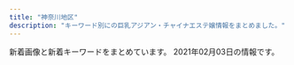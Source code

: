 ```yaml
---
title: "神奈川地区"
description: "キーワード別にの巨乳アジアン・チャイナエステ嬢情報をまとめました。"
---
```


新着画像と新着キーワードをまとめています。
2021年02月03日の情報です。

<DmmAffiliateIns />
<KeywordTable
  shops={
    [
    {
        "keywords": {
            "89": 1,
            "C": 1,
            "D": 2,
            "E": 1
        },
        "img_links": [
            "http://es-libres.com/images/gallery/02.jpg",
            "http://es-libres.com/js/sliderLine/slide_prev.png",
            "http://es-libres.com/staffPhoto/s20201007072633.jpg",
            "http://es-libres.com/uploadfiles/Image/campaignEsLibresCom.jpg",
            "http://es-libres.com/images/returnBtn.png",
            "http://es-libres.com/js/sliderLine/slide_next.png",
            "http://es-libres.com/staffPhoto/s20201007072718.jpg",
            "http://es-libres.com/images/gallery/04.jpg",
            "http://es-libres.com/staffPhoto/s20201007072654.jpg",
            "http://es-libres.com/staffPhoto/b20201007072654.jpg",
            "http://es-libres.com/staffPhoto/b20201007072633.jpg",
            "http://es-libres.com/images/guide.jpg",
            "http://es-libres.com/staffPhoto/b20201007072718.jpg",
            "http://es-libres.com/staffPhoto/s20201007072550.jpg",
            "http://es-libres.com/images/gallery/03.jpg",
            "http://es-libres.com/images/gallery/01.jpg",
            "http://es-libres.com/staffPhoto/b20201007072550.jpg",
            "http://es-libres.com/images/mobile.jpg"
        ],
        "station": "JR\u6771\u6238\u585a\u99c5\u897f\u53e3",
        "url": "http://es-libres.com/",
        "name": "\u30ea\u30d6\u30ec\u30b9"
    },
    {
        "name": "\u30df\u30e9\u30dc\u30eb",
        "keywords": {
            "D": 4,
            "E": 1,
            "86": 3,
            "85": 1,
            "87": 1
        },
        "url": "http://esbest.info/",
        "img_links": [
            "http://esbest.info/staffPhoto/s20200205123504.jpg",
            "http://esbest.info/staffPhoto/s20200111165529.jpg",
            "http://esbest.info/staffPhoto/b20200109133117.jpg",
            "http://esbest.info/js/sliderLine/slide_prev.png",
            "http://esbest.info/staffPhoto/s20200526161929.jpg",
            "http://esbest.info/staffPhoto/b20200526161929.jpg",
            "http://esbest.info/staffPhoto/b20200519140451.jpg",
            "http://esbest.info/staffPhoto/b20200111165529.jpg",
            "http://esbest.info/images/store/04.jpg",
            "http://esbest.info/staffPhoto/s20200519140451.jpg",
            "http://esbest.info/images/store/02.jpg",
            "http://esbest.info/images/returnBtn.png",
            "http://esbest.info/staffPhoto/b20200205123504.jpg",
            "http://esbest.info/images/mobile.jpg",
            "http://esbest.info/uploadfiles/images/campaignEsbestInfo1.jpg",
            "http://esbest.info/images/store/01.jpg",
            "http://esbest.info/staffPhoto/s20200109133117.jpg",
            "http://esbest.info/images/store/03.jpg",
            "http://esbest.info/js/sliderLine/slide_next.png"
        ],
        "station": "JR\u6771\u6238\u585a\u99c5\u6771\u53e3"
    },
    {
        "name": "\u6d5c\u8fba\u306e\u604b",
        "keywords": {},
        "img_links": [
            "http://www.hamabei.com/images/nana1.jpg",
            "http://www.hamabei.com/images/yuka1.jpg",
            "http://www.hamabei.com/images/giral012.jpg",
            "http://www.hamabei.com/images/kaori1.jpg",
            "http://www.hamabei.com/images/miki1.jpg",
            "http://www.hamabei.com/images/qr.jpg",
            "http://www.hamabei.com/images/buttona_06.jpg",
            "http://www.hamabei.com/images/buttona_05.jpg",
            "http://www.hamabei.com/images/buttona_03.jpg",
            "http://www.hamabei.com/images/buttona_08.jpg",
            "http://www.hamabei.com/images/giral009.jpg",
            "http://www.hamabei.com/images/buttona_07.jpg",
            "http://www.hamabei.com/images/giral014.jpg",
            "http://www.hamabei.com/images/buttona_04.jpg",
            "http://www.hamabei.com/images/giral015.jpg",
            "http://www.hamabei.com/images/giral007.jpg"
        ],
        "station": "JR\u8305\u30f6\u5d0e\u99c5\u5357\u53e3",
        "url": "http://www.hamabei.com/"
    },
    {
        "station": "\u8ffd\u6d5c\u99c5",
        "url": "http://ikoi.esjp.xyz/",
        "name": "\u61a9",
        "keywords": {},
        "img_links": [
            "http://ikoi.esjp.xyz/img/sub_staff.jpg",
            "http://ikoi.esjp.xyz/i/img/photo05.jpg",
            "http://ikoi.esjp.xyz/img/qr.jpg",
            "http://ikoi.esjp.xyz/img/room/photo01.jpg",
            "http://ikoi.esjp.xyz/img/room/photo04.jpg",
            "http://ikoi.esjp.xyz/i/img/photo06.jpg",
            "http://ikoi.esjp.xyz/img/room/photo06.jpg",
            "http://ikoi.esjp.xyz/girl/3.jpg",
            "http://ikoi.esjp.xyz/i/img/photo02.jpg",
            "http://ikoi.esjp.xyz/img/pro_girl_line.jpg",
            "http://ikoi.esjp.xyz/img/rec_top.png",
            "http://ikoi.esjp.xyz/girl/5.jpg",
            "http://ikoi.esjp.xyz/i/img/photo01.jpg",
            "http://ikoi.esjp.xyz/girl/2.jpg",
            "http://ikoi.esjp.xyz/img/room/photo03.jpg",
            "http://ikoi.esjp.xyz/img/top_pickback.png",
            "http://ikoi.esjp.xyz/img/room/photo05.jpg",
            "http://ikoi.esjp.xyz/img/lr_02.jpg",
            "http://ikoi.esjp.xyz/girl/1.jpg",
            "http://ikoi.esjp.xyz/img/lr_01.jpg",
            "http://ikoi.esjp.xyz/girl/6.jpg",
            "http://ikoi.esjp.xyz/girl/4.jpg",
            "http://ikoi.esjp.xyz/i/img/photo03.jpg",
            "http://ikoi.esjp.xyz/img/room/photo02.jpg",
            "http://ikoi.esjp.xyz/img/059.png",
            "http://ikoi.esjp.xyz/img/capinfo.jpg",
            "http://ikoi.esjp.xyz/i/img/photo04.jpg"
        ]
    },
    {
        "url": "http://genkimorimori.ies.bz/",
        "name": "\u5143\u6c17\u3082\u308a\u3082\u308a",
        "img_links": [
            "http://genkimorimori.ies.bz/images/s_staff.jpg",
            "http://genkimorimori.ies.bz/images/info.jpg",
            "http://genkimorimori.ies.bz/images/top.jpg",
            "http://genkimorimori.ies.bz/photos/sites/68/2021/01/2021011903470168.jpg",
            "http://genkimorimori.ies.bz/images/g1.jpg",
            "http://genkimorimori.ies.bz/photos/sites/68/2020/12/2020121003212539.jpg",
            "http://genkimorimori.ies.bz/images/news1.jpg",
            "http://genkimorimori.ies.bz/photos/sites/68/2020/11/2020110308572993.jpg",
            "http://genkimorimori.ies.bz/images/g17.jpg",
            "http://genkimorimori.ies.bz/photos/sites/68/2021/01/2021013007244222.jpg",
            "http://genkimorimori.ies.bz/photos/sites/68/2020/12/2020120502191455.jpg",
            "http://genkimorimori.ies.bz/images/2.jpg",
            "http://genkimorimori.ies.bz/images/g13.jpg",
            "http://genkimorimori.ies.bz/photos/sites/68/2020/11/2020110308572890.jpg",
            "http://genkimorimori.ies.bz/images/s_link.jpg",
            "http://genkimorimori.ies.bz/images/g10.jpg",
            "http://genkimorimori.ies.bz/images/s_cosplay.jpg",
            "http://genkimorimori.ies.bz/photos/sites/68/2020/11/2020110308572868.jpg",
            "http://genkimorimori.ies.bz/images/1.jpg",
            "http://genkimorimori.ies.bz/images/g7.jpg",
            "http://genkimorimori.ies.bz/photos/sites/68/2020/12/2020120703525262.jpg",
            "http://genkimorimori.ies.bz/images/g14.jpg",
            "http://genkimorimori.ies.bz/images/info2.jpg",
            "http://genkimorimori.ies.bz/images/g16.jpg",
            "http://genkimorimori.ies.bz/images/mobile.jpg",
            "http://genkimorimori.ies.bz/images/staff_bj3.jpg",
            "http://genkimorimori.ies.bz/images/g3.jpg",
            "http://genkimorimori.ies.bz/photos/sites/68/2020/11/2020112402100696.jpg",
            "http://genkimorimori.ies.bz/images/g11.jpg",
            "http://genkimorimori.ies.bz/images/dairy1.jpg",
            "http://genkimorimori.ies.bz/images/pick.jpg",
            "http://genkimorimori.ies.bz/photos/sites/68/2020/11/2020110308582485.jpg",
            "http://genkimorimori.ies.bz/images/g2.jpg",
            "http://genkimorimori.ies.bz/photos/sites/68/2020/12/202012150154361.jpg",
            "http://genkimorimori.ies.bz/images/g15.jpg",
            "http://genkimorimori.ies.bz/photos/sites/68/2020/11/2020112402100578.jpg"
        ],
        "station": "\u79e6\u91ce\u99c5\u5317\u53e3",
        "keywords": {}
    },
    {
        "keywords": {},
        "img_links": [
            "http://tenshinokoi.es-come.net/girls/yuyu1.jpg",
            "http://tenshinokoi.es-come.net/i/80/risa1.jpg",
            "http://tenshinokoi.es-come.net/img/header02.jpg",
            "http://tenshinokoi.es-come.net/img/yuyu1.jpg",
            "http://tenshinokoi.es-come.net/images/share/pickup.png",
            "http://tenshinokoi.es-come.net/images/info1.jpg",
            "http://tenshinokoi.es-come.net/girls/kana1.jpg",
            "http://tenshinokoi.es-come.net/girls/sumire1.jpg",
            "http://tenshinokoi.es-come.net/girls/misaki1.jpg",
            "http://tenshinokoi.es-come.net/girls/risa1.jpg",
            "http://tenshinokoi.es-come.net/i/120/yuna1.jpg",
            "http://tenshinokoi.es-come.net/img/risa1.jpg",
            "http://tenshinokoi.es-come.net/girls/yurika1.jpg",
            "http://tenshinokoi.es-come.net/images/infobar.png",
            "http://tenshinokoi.es-come.net/img/sumire1.jpg",
            "http://tenshinokoi.es-come.net/images/shishubar.png",
            "http://tenshinokoi.es-come.net/images/share/sp-kp2.png",
            "http://tenshinokoi.es-come.net/i/120/risa1.jpg",
            "http://tenshinokoi.es-come.net/i/80/yuna1.jpg",
            "http://tenshinokoi.es-come.net/girls/yuki1.jpg",
            "http://tenshinokoi.es-come.net/img/header00.jpg",
            "http://tenshinokoi.es-come.net/i/80/yuyu1.jpg",
            "http://tenshinokoi.es-come.net/girls/riri1.jpg",
            "http://tenshinokoi.es-come.net/images/qr.jpg",
            "http://tenshinokoi.es-come.net/images/info2.jpg",
            "http://tenshinokoi.es-come.net/images/therapistbar.png",
            "http://tenshinokoi.es-come.net/i/120/yuyu1.jpg",
            "http://tenshinokoi.es-come.net/i/80/sumire1.jpg",
            "http://tenshinokoi.es-come.net/images/share/tel.png",
            "http://tenshinokoi.es-come.net/i/120/sumire1.jpg",
            "http://tenshinokoi.es-come.net/girls/hiromi1.jpg",
            "http://tenshinokoi.es-come.net/img/header01.jpg"
        ],
        "station": "\u8305\u30f6\u5d0e\u99c5\u5357\u53e3",
        "url": "http://tenshinokoi.es-come.net/",
        "name": "\u5929\u4f7f\u306e\u604b"
    },
    {
        "name": "\u6e58\u5357\u604b",
        "station": "\u6e58\u5357\u53f0\u99c5\u897f\u53e3",
        "url": "http://izumi.ests.jp/",
        "img_links": [
            "http://izumi.ests.jp/photos/sites/54/2020/12/2020121307073529.jpg",
            "http://izumi.ests.jp/images/info.jpg",
            "http://izumi.ests.jp/images/service1.jpg",
            "http://izumi.ests.jp/images/s3.jpg",
            "http://izumi.ests.jp/photos/sites/54/2020/09/2020092004565418.jpg",
            "http://izumi.ests.jp/images/top.jpg",
            "http://izumi.ests.jp/images/info2.jpg",
            "http://izumi.ests.jp/images/room3.jpg",
            "http://izumi.ests.jp/photos/sites/54/2019/10/2019100205592997.jpg",
            "http://izumi.ests.jp/photos/sites/54/2020/07/2020070605483923.jpg",
            "http://izumi.ests.jp/images/service2.jpg",
            "http://izumi.ests.jp/images/mobile.jpg",
            "http://izumi.ests.jp/images/service3.jpg",
            "http://izumi.ests.jp/images/s_news.jpg",
            "http://izumi.ests.jp/images/room2.jpg",
            "http://izumi.ests.jp/images/room4.jpg",
            "http://izumi.ests.jp/photos/sites/54/2020/05/2020051209400132.jpg",
            "http://izumi.ests.jp/images/room1.jpg",
            "http://izumi.ests.jp/images/service4.jpg",
            "http://izumi.ests.jp/images/s1.jpg",
            "http://izumi.ests.jp/photos/sites/54/2019/10/2019100205593058.jpg"
        ],
        "keywords": {
            "85": 28,
            "87": 7,
            "86": 7,
            "D": 35,
            "E": 7
        }
    },
    {
        "img_links": [
            "https://kanojyo-room.jpn.cm/images/room2.jpg",
            "https://kanojyo-room.jpn.cm/images/link_nav03.jpg",
            "https://kanojyo-room.jpn.cm/images/link_nav06.jpg",
            "https://kanojyo-room.jpn.cm/photos/sites/24/2020/08/2020083117275898.jpg",
            "https://kanojyo-room.jpn.cm/images/room4.jpg",
            "https://kanojyo-room.jpn.cm/images/link_nav02.jpg",
            "https://kanojyo-room.jpn.cm/images/room5.jpg",
            "https://kanojyo-room.jpn.cm/images/img_eject.jpg",
            "https://kanojyo-room.jpn.cm/images/room1.jpg",
            "https://kanojyo-room.jpn.cm/photos/sites/24/2020/08/2020083117275958.jpg",
            "https://kanojyo-room.jpn.cm/photos/sites/24/2020/08/2020083117275756.jpg",
            "https://kanojyo-room.jpn.cm/images/top.png",
            "https://kanojyo-room.jpn.cm/images/room3.jpg",
            "https://kanojyo-room.jpn.cm/images/link_nav04.jpg",
            "https://kanojyo-room.jpn.cm/images/room6.jpg",
            "https://kanojyo-room.jpn.cm/images/sp_top.jpg",
            "https://kanojyo-room.jpn.cm/images/tit_eject.jpg",
            "https://kanojyo-room.jpn.cm/images/tit_new.jpg",
            "https://kanojyo-room.jpn.cm/photos/sites/24/2020/08/2020083117275977.jpg",
            "https://kanojyo-room.jpn.cm/images/link_nav05.jpg",
            "https://kanojyo-room.jpn.cm/images/btn_eject.jpg",
            "https://kanojyo-room.jpn.cm/images/close_eject.png",
            "https://kanojyo-room.jpn.cm/images/link_nav01.jpg",
            "https://kanojyo-room.jpn.cm/images/tit_face.jpg",
            "https://kanojyo-room.jpn.cm/images/link_nav07.jpg"
        ],
        "keywords": {
            "D": 48,
            "85": 12,
            "87": 12,
            "C": 40,
            "86": 24
        },
        "station": "\u4e0a\u5927\u5ca1\u99c5",
        "url": "https://kanojyo-room.jpn.cm/",
        "name": "\u30ab\u30ce\u30b8\u30e7\u306e\u90e8\u5c4b"
    },
    {
        "station": "JR\u5e73\u585a\u99c5\u897f\u53e3",
        "keywords": {
            "C": 6
        },
        "name": "\u693f",
        "img_links": [
            "http://o-jp.com/tsubaki/images/t_mobile.jpg",
            "http://o-jp.com/tsubaki/images/photo04.jpg",
            "http://o-jp.com/tsubaki/images/photo03.jpg",
            "http://o-jp.com/tsubaki/images/t_discount.jpg",
            "http://o-jp.com/tsubaki/images/mimi1.jpg",
            "http://o-jp.com/tsubaki/images/index_enter.jpg",
            "http://o-jp.com/tsubaki/images/photo02.jpg",
            "http://o-jp.com/tsubaki/images/photo01.jpg"
        ],
        "url": "http://o-jp.com/tsubaki/"
    },
    {
        "name": "\u5929\u4f7f",
        "station": "JR\u85e4\u6ca2\u99c5\u5357\u53e3",
        "url": "http://uintiop.tokyo/",
        "img_links": [
            "http://uintiop.tokyo/picture/tel.png",
            "http://uintiop.tokyo/uploads/200727/1-200HG01643361.jpg",
            "http://uintiop.tokyo/uploads/200714/1-200G4124210P7.jpg",
            "http://uintiop.tokyo/picture/top-img01.png",
            "http://uintiop.tokyo/picture/1.jpg",
            "http://uintiop.tokyo/picture/2.jpg",
            "http://uintiop.tokyo/picture/call.png",
            "http://uintiop.tokyo/picture/4.jpg",
            "http://uintiop.tokyo/uploads/210111/1-210111123I9332.jpg",
            "http://uintiop.tokyo/picture/3.jpg",
            "http://uintiop.tokyo/picture/top-img02.png",
            "http://uintiop.tokyo/picture/top-img03.jpg",
            "http://uintiop.tokyo/uploads/200714/1-200G4125RS59.jpg",
            "http://uintiop.tokyo/picture/top-img10.jpg",
            "http://uintiop.tokyo/uploads/200720/1-200H013041T46.jpg"
        ],
        "keywords": {
            "\u80f8": 1,
            "C": 13
        }
    },
    {
        "name": "\u30ad\u30e5\u30fc\u30c8",
        "station": "JR\u5c0f\u7530\u539f\u99c5\u897f\u53e3",
        "keywords": {
            "E": 16,
            "F": 8,
            "C": 8,
            "D": 44
        },
        "img_links": [
            "http://onlyone-relax.xyz/images/cg03.jpg",
            "http://onlyone-relax.xyz/images/cg08.jpg",
            "http://onlyone-relax.xyz/images/qr.jpg",
            "http://onlyone-relax.xyz/images/cg10.jpg",
            "http://onlyone-relax.xyz/images/top2.png",
            "http://onlyone-relax.xyz/images/cg07.jpg",
            "http://onlyone-relax.xyz/images/cg02.jpg",
            "http://onlyone-relax.xyz/images/cg06.jpg",
            "http://onlyone-relax.xyz/images/cg01.jpg",
            "http://onlyone-relax.xyz/images/1.jpg",
            "http://onlyone-relax.xyz/images/spacer300x450.png",
            "http://onlyone-relax.xyz/images/2.jpg",
            "http://onlyone-relax.xyz/images/cg05.jpg",
            "http://onlyone-relax.xyz/images/cg09.jpg",
            "http://onlyone-relax.xyz/images/4.jpg",
            "http://onlyone-relax.xyz/images/top.png"
        ],
        "url": "http://onlyone-relax.xyz/"
    },
    {
        "name": "yuyu-\u3086\u3046\u3086-",
        "img_links": [
            "http://www.cc-girl.work/images/ta.jpg",
            "http://www.cc-girl.work/img/ai1.jpg",
            "http://www.cc-girl.work/images/7.jpg",
            "http://www.cc-girl.work/images/mobile.jpg",
            "http://www.cc-girl.work/images/10.jpg",
            "http://www.cc-girl.work/images/sys2.jpg",
            "http://www.cc-girl.work/images/rec1.jpg",
            "http://www.cc-girl.work/images/head.jpg",
            "http://www.cc-girl.work/images/2.jpg",
            "http://www.cc-girl.work/images/int1.jpg",
            "http://www.cc-girl.work/images/8.jpg",
            "http://www.cc-girl.work/images/interior_t.jpg",
            "http://www.cc-girl.work/img/yaya1.jpg",
            "http://www.cc-girl.work/img/kumi1.jpg",
            "http://www.cc-girl.work/images/line.png",
            "http://www.cc-girl.work/img/mari1.jpg",
            "http://www.cc-girl.work/images/5.jpg",
            "http://www.cc-girl.work/images/news.jpg",
            "http://www.cc-girl.work/images/11.jpg",
            "http://www.cc-girl.work/img/sizuka1.jpg",
            "http://www.cc-girl.work/images/sys1.jpg",
            "http://www.cc-girl.work/images/3.jpg",
            "http://www.cc-girl.work/images/9.jpg",
            "http://www.cc-girl.work/img/yuki1.jpg",
            "http://www.cc-girl.work/images/staff_t.jpg",
            "http://www.cc-girl.work/img/eri1.jpg",
            "http://www.cc-girl.work/img/momo1.jpg",
            "http://www.cc-girl.work/img/yuri1.jpg",
            "http://www.cc-girl.work/images/6.jpg",
            "http://www.cc-girl.work/images/1.jpg",
            "http://www.cc-girl.work/images/rec2.jpg",
            "http://www.cc-girl.work/images/4.jpg",
            "http://www.cc-girl.work/img/miho1.jpg",
            "http://www.cc-girl.work/images/ac1.jpg",
            "http://www.cc-girl.work/img/kaoru1.jpg"
        ],
        "keywords": {},
        "url": "http://www.cc-girl.work/",
        "station": "\u4e0a\u5927\u5ca1\u99c5"
    },
    {
        "img_links": [
            "http://treat-rlx.com/pic/topimg5.png",
            "http://treat-rlx.com/staff/mika/01mb.jpg",
            "http://treat-rlx.com/staff/aya/01.jpg",
            "http://treat-rlx.com/img/ttl_rec.png",
            "http://treat-rlx.com/pic/topimg3.png",
            "http://treat-rlx.com/img/att.png",
            "http://treat-rlx.com/pic/topimg1.png",
            "http://treat-rlx.com/pic/head.jpg",
            "http://treat-rlx.com/pic/topimg2.png",
            "http://treat-rlx.com/pic/topimg4.png",
            "http://treat-rlx.com/staff/aya/01mb.jpg",
            "http://treat-rlx.com/i/files/homeimg.jpg",
            "http://treat-rlx.com/img/ttl_mobile.png",
            "http://treat-rlx.com/img/ttl_staff.jpg",
            "http://treat-rlx.com/staff/mika/01.jpg"
        ],
        "name": "\u798f\u7e01",
        "url": "http://treat-rlx.com/",
        "keywords": {
            "C": 11
        },
        "station": "\u5584\u884c\u99c5\u6771\u53e3"
    },
    {
        "name": "\u85ab",
        "img_links": [
            "http://f-kaori.work/images/1.jpg",
            "http://f-kaori.work/sp/images/sys.png",
            "http://f-kaori.work/sp/images/3.jpg",
            "http://f-kaori.work/images/sisu.png",
            "http://f-kaori.work/sp/images/rec3.png",
            "http://f-kaori.work/sp/images/rec2.jpg",
            "http://f-kaori.work/images/3.jpg",
            "http://f-kaori.work/images/int1.png",
            "http://f-kaori.work/images/mobile.jpg",
            "http://f-kaori.work/sp/images/1.jpg",
            "http://f-kaori.work/sp/images/5.jpg",
            "http://f-kaori.work/sp/images/7.jpg",
            "http://f-kaori.work/sp/img/sin1.jpg",
            "http://f-kaori.work/sp/images/interior_t.jpg",
            "http://f-kaori.work/sp/menu/top.jpg",
            "http://f-kaori.work/sp/images/int2.png",
            "http://f-kaori.work/images/sm.jpg",
            "http://f-kaori.work/images/line.png",
            "http://f-kaori.work/images/interior_t.jpg",
            "http://f-kaori.work/sp/images/tel.jpg",
            "http://f-kaori.work/sp/images/head.jpg",
            "http://f-kaori.work/sp/images/footer.png",
            "http://f-kaori.work/images/rec1.png",
            "http://f-kaori.work/sp/img/aya1.jpg",
            "http://f-kaori.work/img/aya1.jpg",
            "http://f-kaori.work/images/int2.png",
            "http://f-kaori.work/images/head.jpg",
            "http://f-kaori.work/sp/images/topgirl.png",
            "http://f-kaori.work/images/news.png",
            "http://f-kaori.work/images/6.jpg",
            "http://f-kaori.work/images/sys.png",
            "http://f-kaori.work/images/rec2.jpg",
            "http://f-kaori.work/img/yoka1.jpg",
            "http://f-kaori.work/sp/img/yoka1.jpg",
            "http://f-kaori.work/sp/images/top.jpg",
            "http://f-kaori.work/sp/images/sisu_t.png",
            "http://f-kaori.work/sp/img/yumi1.jpg",
            "http://f-kaori.work/sp/images/int1.png",
            "http://f-kaori.work/images/staff_t.jpg",
            "http://f-kaori.work/sp/images/staff_t.jpg",
            "http://f-kaori.work/img/sin1.jpg",
            "http://f-kaori.work/sp/img/emi1.jpg",
            "http://f-kaori.work/sp/menu/staff.jpg",
            "http://f-kaori.work/img/emi1.jpg",
            "http://f-kaori.work/sp/images/sisu.jpg",
            "http://f-kaori.work/sp/images/newsb.png",
            "http://f-kaori.work/img/sasa1.jpg",
            "http://f-kaori.work/sp/images/pc.jpg",
            "http://f-kaori.work/sp/images/rec1.png",
            "http://f-kaori.work/sp/images/8.jpg",
            "http://f-kaori.work/images/sisu_t.jpg",
            "http://f-kaori.work/images/concept.png",
            "http://f-kaori.work/sp/images/news.png",
            "http://f-kaori.work/sp/menu/interior.jpg",
            "http://f-kaori.work/sp/img/sasa1.jpg",
            "http://f-kaori.work/img/yumi1.jpg",
            "http://f-kaori.work/images/5.jpg",
            "http://f-kaori.work/images/7.jpg",
            "http://f-kaori.work/images/8.jpg",
            "http://f-kaori.work/sp/images/6.jpg"
        ],
        "keywords": {},
        "url": "http://f-kaori.work/",
        "station": "JR\u85e4\u6ca2\u99c5\u5357\u53e3"
    },
    {
        "name": "\u840c\u3048",
        "url": "http://pretty-esthe.com/",
        "img_links": [
            "http://pretty-esthe.com/images/cg10.jpg",
            "http://pretty-esthe.com/images/top.png",
            "http://pretty-esthe.com/images/r2.jpg",
            "http://pretty-esthe.com/images/evetop.png",
            "http://pretty-esthe.com/images/cg09.jpg",
            "http://pretty-esthe.com/images/news.png",
            "http://pretty-esthe.com/images/r4.jpg",
            "http://pretty-esthe.com/images/cg06.jpg",
            "http://pretty-esthe.com/images/staff_s.png",
            "http://pretty-esthe.com/images/r3.jpg",
            "http://pretty-esthe.com/images/r1.jpg",
            "http://pretty-esthe.com/images/cg07.jpg"
        ],
        "keywords": {
            "86": 12,
            "E": 3,
            "D": 9
        },
        "station": "JR\u6238\u585a\u99c5\u6771\u53e3"
    },
    {
        "url": "http://oil.abnavi.info/",
        "name": "\u30a2\u30ed\u30a8",
        "keywords": {
            "D": 8,
            "86": 8,
            "83": 4,
            "C": 15
        },
        "img_links": [
            "http://oil.abnavi.info/images/s_news.jpg",
            "http://oil.abnavi.info/images/room3.jpg",
            "http://oil.abnavi.info/images/top.png",
            "http://oil.abnavi.info/images/room4.jpg",
            "http://oil.abnavi.info/images/room1.jpg",
            "http://oil.abnavi.info/images/room2.jpg",
            "http://oil.abnavi.info/photos/sites/44/2020/11/2020112910045926.jpg",
            "http://oil.abnavi.info/images/new.jpg",
            "http://oil.abnavi.info/photos/sites/44/2020/10/2020101108503429.jpg",
            "http://oil.abnavi.info/images/bj3.jpg",
            "http://oil.abnavi.info/images/s_staff.jpg",
            "http://oil.abnavi.info/images/s_link.jpg",
            "http://oil.abnavi.info/images/bj1.jpg",
            "http://oil.abnavi.info/photos/sites/44/2020/10/2020101108503412.jpg",
            "http://oil.abnavi.info/images/hua.jpg"
        ],
        "station": "\u9db4\u5dfb\u6e29\u6cc9\u99c5\u5317\u53e3"
    },
    {
        "station": "JR\u6771\u6238\u585a\u99c5\u6771\u53e3",
        "url": "http://meido.est888.com/",
        "keywords": {
            "92": 2,
            "87": 1,
            "E": 2,
            "89": 5,
            "D": 6
        },
        "name": "\u30e1\u30a4\u30c9",
        "img_links": [
            "http://meido.est888.com/css/staff/staff005.jpg",
            "http://meido.est888.com/css/top-left01.jpg",
            "http://meido.est888.com/css/staff/staff0008.jpg",
            "http://meido.est888.com/css/nav/nav-006.jpg",
            "http://meido.est888.com/css/staff/staff0006.jpg",
            "http://meido.est888.com/css/staff/staff001.jpg",
            "http://meido.est888.com/css/osusume32.jpg",
            "http://meido.est888.com/css/nav/nav-002.jpg",
            "http://meido.est888.com/css/tel.png",
            "http://meido.est888.com/css/nav/nav-001.jpg",
            "http://meido.est888.com/css/staff/staff003.jpg",
            "http://meido.est888.com/css/top-left02.jpg",
            "http://meido.est888.com/css/nav/nav-004.jpg",
            "http://meido.est888.com/css/nav/nav-003.jpg",
            "http://meido.est888.com/css/staff/staff002.jpg",
            "http://meido.est888.com/css/staff/staff004.jpg",
            "http://meido.est888.com/css/nav/nav-005.jpg",
            "http://meido.est888.com/css/staff/staff007.jpg",
            "http://meido.est888.com/css/top02.jpg"
        ]
    },
    {
        "name": "Best Love \uff5e\u30d9\u30b9\u30c8\u30e9\u30d6\uff5e",
        "url": "http://www.bestlove.iesjp.com/",
        "keywords": {
            "87": 8,
            "83": 4,
            "C": 26,
            "D": 4,
            "85": 4
        },
        "img_links": [
            "http://www.bestlove.iesjp.com/files/006-03.jpg",
            "http://www.bestlove.iesjp.com/files/003-03.jpg",
            "http://www.bestlove.iesjp.com/files/004-02.jpg",
            "http://www.bestlove.iesjp.com/files/004.jpg",
            "http://www.bestlove.iesjp.com/files/001.jpg",
            "http://www.bestlove.iesjp.com/files/003-02.jpg",
            "http://www.bestlove.iesjp.com/files/002-03.jpg",
            "http://www.bestlove.iesjp.com/files/002-02.jpg",
            "http://www.bestlove.iesjp.com/files/001-03.jpg",
            "http://www.bestlove.iesjp.com/files/005-03.jpg",
            "http://www.bestlove.iesjp.com/files/003.jpg",
            "http://www.bestlove.iesjp.com/files/005-02.jpg",
            "http://www.bestlove.iesjp.com/files/005.jpg",
            "http://www.bestlove.iesjp.com/images/r3.jpg",
            "http://www.bestlove.iesjp.com/files/001-02.jpg",
            "http://www.bestlove.iesjp.com/images/atomosky.jpg",
            "http://www.bestlove.iesjp.com/files/006-02.jpg",
            "http://www.bestlove.iesjp.com/images/mobile.jpg",
            "http://www.bestlove.iesjp.com/images/line.png",
            "http://www.bestlove.iesjp.com/photo_news/upimg/959636009216995fa1_0.jpg",
            "http://www.bestlove.iesjp.com/files/002.jpg",
            "http://www.bestlove.iesjp.com/files/004-03.jpg",
            "http://www.bestlove.iesjp.com/files/006.jpg"
        ],
        "station": "JR\u5e73\u585a\u99c5\u5317\u53e3"
    },
    {
        "url": "http://www.huyo.work/",
        "keywords": {},
        "img_links": [
            "http://www.huyo.work/images/staff_t.jpg",
            "http://www.huyo.work/images/line.png",
            "http://www.huyo.work/img/riri1.jpg",
            "http://www.huyo.work/images/3.jpg",
            "http://www.huyo.work/images/mobile.jpg",
            "http://www.huyo.work/images/sys1.jpg",
            "http://www.huyo.work/images/4.jpg",
            "http://www.huyo.work/images/info.jpg",
            "http://www.huyo.work/images/sys2.jpg",
            "http://www.huyo.work/images/5.jpg",
            "http://www.huyo.work/images/news.jpg",
            "http://www.huyo.work/img/sora1.jpg",
            "http://www.huyo.work/images/interior_t.jpg",
            "http://www.huyo.work/images/1.jpg",
            "http://www.huyo.work/images/int2.jpg",
            "http://www.huyo.work/img/nana1.jpg",
            "http://www.huyo.work/images/head.jpg",
            "http://www.huyo.work/images/int1.jpg",
            "http://www.huyo.work/images/2.jpg",
            "http://www.huyo.work/img/mimi1.jpg",
            "http://www.huyo.work/img/hana1.jpg"
        ],
        "station": "JR\u5e73\u585a\u99c5\u5317\u53e3",
        "name": "\u3075\u3088\u3046"
    },
    {
        "station": "JR\u5e73\u585a\u99c5\u5317\u53e3",
        "url": "http://hiratsuka-est.com/",
        "keywords": {},
        "name": "\u3055\u308f\u3084\u304b",
        "img_links": [
            "http://hiratsuka-est.com/images/g2.jpg",
            "http://hiratsuka-est.com/images/r8.jpg",
            "http://hiratsuka-est.com/images/zi-staff.png",
            "http://hiratsuka-est.com/images/r6.jpg",
            "http://hiratsuka-est.com/images/zi-link.png",
            "http://hiratsuka-est.com/images/g0.jpg",
            "http://hiratsuka-est.com/images/banna.jpg",
            "http://hiratsuka-est.com/images/right.jpg",
            "http://hiratsuka-est.com/images/g3.jpg",
            "http://hiratsuka-est.com/images/top.jpg",
            "http://hiratsuka-est.com/images/banna1.jpg",
            "http://hiratsuka-est.com/images/left.jpg",
            "http://hiratsuka-est.com/images/banna2.jpg",
            "http://hiratsuka-est.com/images/r1.jpg",
            "http://hiratsuka-est.com/images/new1.jpg",
            "http://hiratsuka-est.com/images/g4.jpg",
            "http://hiratsuka-est.com/images/g7.jpg",
            "http://hiratsuka-est.com/images/ll1.jpg",
            "http://hiratsuka-est.com/images/mi.jpg",
            "http://hiratsuka-est.com/images/r4.jpg",
            "http://hiratsuka-est.com/images/zi-faq.png",
            "http://hiratsuka-est.com/images/r5.jpg",
            "http://hiratsuka-est.com/images/r7.jpg",
            "http://hiratsuka-est.com/images/r9.jpg",
            "http://hiratsuka-est.com/images/chc.jpg",
            "http://hiratsuka-est.com/images/r3.jpg",
            "http://hiratsuka-est.com/images/tiao2.jpg",
            "http://hiratsuka-est.com/images/rr1.jpg",
            "http://hiratsuka-est.com/images/g1.jpg",
            "http://hiratsuka-est.com/images/tel.jpg"
        ]
    },
    {
        "station": "\u5c0f\u7530\u539f\u99c5\u6771\u53e3",
        "img_links": [
            "https://asumi.estjp.info/css/m-head.jpg",
            "https://asumi.estjp.info/css/top04.jpg",
            "https://asumi.estjp.info/css/staff/staff02.jpg",
            "https://asumi.estjp.info/css/staff/staff01.jpg",
            "https://asumi.estjp.info/css/staff/staff03.jpg",
            "https://asumi.estjp.info/css/top02.jpg",
            "https://asumi.estjp.info/css/top05.jpg",
            "https://asumi.estjp.info/css/01.jpg",
            "https://asumi.estjp.info/images/call.png",
            "https://asumi.estjp.info/css/top03.jpg"
        ],
        "keywords": {
            "88": 2,
            "90": 4,
            "E": 4,
            "F": 2
        },
        "name": "\u7a7a\u6f84 -\u3042\u3059\u307f-",
        "url": "https://asumi.estjp.info/"
    },
    {
        "name": "\u7e01",
        "station": "JR\u85e4\u6ca2\u99c5\u5317\u53e3",
        "url": "http://en.este88.com/",
        "keywords": {},
        "img_links": [
            "http://en.este88.com/gals/asuka1.jpg",
            "http://en.este88.com/i/images/info_15.jpg",
            "http://en.este88.com/gals/koko1.jpg",
            "http://en.este88.com/images/koko1.jpg",
            "http://en.este88.com/i/images/info_07.jpg",
            "http://en.este88.com/gals/riri1.jpg",
            "http://en.este88.com/i/images/info_12.jpg",
            "http://en.este88.com/gals/yuki1.jpg",
            "http://en.este88.com/gals/momo1.jpg",
            "http://en.este88.com/images/sayuqi1.jpg",
            "http://en.este88.com/images/info.png",
            "http://en.este88.com/gals/nana1.jpg",
            "http://en.este88.com/gals/teina1.jpg",
            "http://en.este88.com/i/images/info_09.jpg",
            "http://en.este88.com/gals/rena1.jpg"
        ]
    },
    {
        "keywords": {},
        "station": "\u65b0\u9017\u5b50\u99c5\u5317\u53e31",
        "name": "\u7f8e\u697d",
        "img_links": [
            "http://biraku.est-u.com/images/indexb_08.png",
            "http://biraku.est-u.com/images/staff_08.png",
            "http://biraku.est-u.com/staff/4.jpg",
            "http://biraku.est-u.com/images/index_10.png",
            "http://biraku.est-u.com/images/index_06.png",
            "http://biraku.est-u.com/images/04.jpg",
            "http://biraku.est-u.com/images/01.jpg",
            "http://biraku.est-u.com/staff/2.jpg",
            "http://biraku.est-u.com/images/index_05.png",
            "http://biraku.est-u.com/images/index_12.png",
            "http://biraku.est-u.com/images/02.jpg",
            "http://biraku.est-u.com/staff/6.jpg",
            "http://biraku.est-u.com/staff/1.jpg",
            "http://biraku.est-u.com/images/index_08.png",
            "http://biraku.est-u.com/staff/3.jpg",
            "http://biraku.est-u.com/images/03.jpg",
            "http://biraku.est-u.com/images/06.jpg",
            "http://biraku.est-u.com/images/index_04.png",
            "http://biraku.est-u.com/images/index_07.png",
            "http://biraku.est-u.com/images/index2_07.png",
            "http://biraku.est-u.com/images/s3.jpg",
            "http://biraku.est-u.com/staff/5.jpg"
        ],
        "url": "http://biraku.est-u.com"
    },
    {
        "name": "\u6075",
        "url": "http://megumi-est.xyz/",
        "station": "JR\u85e4\u6ca2\u99c5\u5357\u53e3",
        "keywords": {},
        "img_links": [
            "http://megumi-est.xyz/images/roomimg/img3.png",
            "http://megumi-est.xyz/girl/5.jpg",
            "http://megumi-est.xyz/girl/4.jpg",
            "http://megumi-est.xyz/images/pickup_line.png",
            "http://megumi-est.xyz/girl/8.jpg",
            "http://megumi-est.xyz/images/mobile_bg.png",
            "http://megumi-est.xyz/girl/1.jpg",
            "http://megumi-est.xyz/images/staff_bg.png",
            "http://megumi-est.xyz/images/roomimg/img2.png",
            "http://megumi-est.xyz/images/roomimg/img1.png",
            "http://megumi-est.xyz/images/roomimg/img4.png",
            "http://megumi-est.xyz/images/topbg.jpg",
            "http://megumi-est.xyz/images/newsbg.png",
            "http://megumi-est.xyz/girl/2.jpg"
        ]
    },
    {
        "url": "http://baraen.xyz/",
        "img_links": [
            "http://baraen.xyz/images/g6.jpg",
            "http://baraen.xyz/images/room6.jpg",
            "http://baraen.xyz/images/room2.jpg",
            "http://baraen.xyz/images/mobile.jpg",
            "http://baraen.xyz/images/kanban.jpg",
            "http://baraen.xyz/images/g0.jpg",
            "http://baraen.xyz/images/miki2.jpg",
            "http://baraen.xyz/images/mafaxine_d.jpg",
            "http://baraen.xyz/images/mafaxine_j.jpg",
            "http://baraen.xyz/images/maga.jpg",
            "http://baraen.xyz/images/g2.jpg",
            "http://baraen.xyz/images/g3.jpg",
            "http://baraen.xyz/images/g1.jpg",
            "http://baraen.xyz/images/room4.jpg",
            "http://baraen.xyz/images/g4.jpg",
            "http://baraen.xyz/images/miki1.jpg",
            "http://baraen.xyz/images/room1.jpg"
        ],
        "keywords": {},
        "station": "JR\u85e4\u6ca2\u99c5\u5357\u53e3",
        "name": "\u30d0\u30e9\u5712"
    },
    {
        "name": "\u591c\u8776",
        "station": "JR\u85e4\u6ca2\u99c5\u5357\u53e3",
        "keywords": {},
        "img_links": [
            "http://yacho.est-u.com/images/index_06.jpg",
            "http://yacho.est-u.com/images/index_17.jpg",
            "http://yacho.est-u.com/images/6.jpg",
            "http://yacho.est-u.com/images/4.jpg",
            "http://yacho.est-u.com/images/index_10.jpg",
            "http://yacho.est-u.com/images/3.jpg",
            "http://yacho.est-u.com/images/index_03.jpg",
            "http://yacho.est-u.com/images/k2.jpg",
            "http://yacho.est-u.com/images/staff_03.jpg",
            "http://yacho.est-u.com/images/index_15.jpg",
            "http://yacho.est-u.com/images/1.jpg",
            "http://yacho.est-u.com/images/index_02.jpg",
            "http://yacho.est-u.com/images/index_04.jpg",
            "http://yacho.est-u.com/images/index_05.jpg",
            "http://yacho.est-u.com/images/index_14.jpg",
            "http://yacho.est-u.com/images/5.jpg",
            "http://yacho.est-u.com/images/staff_01.jpg",
            "http://yacho.est-u.com/images/k1.jpg",
            "http://yacho.est-u.com/images/index_01.jpg",
            "http://yacho.est-u.com/images/index_12.jpg",
            "http://yacho.est-u.com/images/2.jpg",
            "http://yacho.est-u.com/images/index_07.jpg"
        ],
        "url": "http://yacho.est-u.com/"
    },
    {
        "url": "http://es-rei.work/",
        "img_links": [
            "http://es-rei.work/_src/26747153/base_01.png",
            "http://es-rei.work/_src/26747210/navi2_06.png",
            "http://es-rei.work/_src/26838136/news.jpg",
            "http://es-rei.work/_src/26838156/wechatimg204.jpg",
            "http://es-rei.work/_src/26747293/line3.png",
            "http://es-rei.work/_src/26747221/wechatimg164_1.jpg",
            "http://es-rei.work/_src/26791049/_dsf9442.jpg",
            "http://es-rei.work/_src/26791051/_dsf9446.jpg",
            "http://es-rei.work/_src/34041596/05859f21726dfcef9faa9bab12a2595.jpg",
            "http://es-rei.work/_src/26747294/line3.png",
            "http://es-rei.work/_src/26747141/base_03.png",
            "http://es-rei.work/_src/26747206/navi2_02.png",
            "http://es-rei.work/_src/26747170/base_01.png",
            "http://es-rei.work/5.jpg",
            "http://es-rei.work/_src/26747207/navi2_03.png",
            "http://es-rei.work/_src/26747132/line1.jpg",
            "http://es-rei.work/_src/26747223/line3.png",
            "http://es-rei.work/_src/26747173/base_03.png",
            "http://es-rei.work/_src/34041597/wechatimg26_20200914183556350.jpg",
            "http://es-rei.work/_src/26747086/base_01.png",
            "http://es-rei.work/_src/47863241/05859f21726dfcef9faa9bab12a2595.jpg",
            "http://es-rei.work/_src/34041599/line3.png",
            "http://es-rei.work/_src/26747218/line1.jpg",
            "http://es-rei.work/_src/26747126/base_01.png",
            "http://es-rei.work/_src/34041600/line3.png",
            "http://es-rei.work/_src/26747300/line3.png",
            "http://es-rei.work/_src/26824216/b0131b16446464e537eff864d8f041bb.jpg",
            "http://es-rei.work/_src/26838160/line.png",
            "http://es-rei.work/_src/47863242/100054276feb8d8cef3ac5199531cfe.jpg",
            "http://es-rei.work/_src/26747225/wechatimg75.jpg",
            "http://es-rei.work/_src/26747231/line1.jpg",
            "http://es-rei.work/4.jpg",
            "http://es-rei.work/_src/26747185/base_01.png",
            "http://es-rei.work/_src/26747187/base_03.png",
            "http://es-rei.work/1.jpg",
            "http://es-rei.work/_src/26747202/list_03.png",
            "http://es-rei.work/_src/26747302/wechatimg204.jpg",
            "http://es-rei.work/_src/26747203/list_04.png",
            "http://es-rei.work/_src/26747209/navi2_05.png",
            "http://es-rei.work/_src/26747199/sign.png",
            "http://es-rei.work/_src/26747158/base_03.png",
            "http://es-rei.work/_src/26791053/_dsf9449.jpg",
            "http://es-rei.work/_src/26747205/navi2_01.png",
            "http://es-rei.work/_src/47863240/line3.png",
            "http://es-rei.work/_src/47863239/line3.png",
            "http://es-rei.work/_src/34124118/wechatimg26_20200914183556350.jpg",
            "http://es-rei.work/_src/26790995/wechatimg38_20181018221746252.jpg",
            "http://es-rei.work/3.jpg",
            "http://es-rei.work/_src/26747229/line1.jpg",
            "http://es-rei.work/_src/26747201/list_02.png",
            "http://es-rei.work/_src/26747287/line3.png",
            "http://es-rei.work/_src/26747114/base_03.png",
            "http://es-rei.work/_src/26747204/list_05.png",
            "http://es-rei.work/_src/26747288/line3.png",
            "http://es-rei.work/_src/26838174/line.png",
            "http://es-rei.work/_src/26747227/line3.png",
            "http://es-rei.work/_src/26747304/line1.jpg",
            "http://es-rei.work/_src/26747301/line3.png",
            "http://es-rei.work/_src/26747296/line1.jpg",
            "http://es-rei.work/_src/26747200/list_01.png",
            "http://es-rei.work/_src/47863244/line1.jpg",
            "http://es-rei.work/_src/34041693/line1.jpg",
            "http://es-rei.work/_src/26747222/line3.png",
            "http://es-rei.work/_src/26747292/wechatimg202.jpg",
            "http://es-rei.work/_src/26791115/_igp4263.jpg",
            "http://es-rei.work/_src/26747093/_igp4295.jpg",
            "http://es-rei.work/_src/26838158/wechatimg75.jpg",
            "http://es-rei.work/_src/26747226/line3.png",
            "http://es-rei.work/_src/26747089/51d8ecbee4cc2935f070c539c37ded71.jpg",
            "http://es-rei.work/_src/47863108/wechatimg26_20200914183556350.jpg",
            "http://es-rei.work/_src/26747289/wechatimg77.jpg",
            "http://es-rei.work/_src/26838155/wechatimg202.jpg",
            "http://es-rei.work/2.jpg",
            "http://es-rei.work/_src/26747208/navi2_04.png",
            "http://es-rei.work/_src/26838157/wechatimg77.jpg",
            "http://es-rei.work/_src/26824435/cam2.png"
        ],
        "keywords": {
            "86": 4,
            "85": 2,
            "83": 4,
            "89": 2
        },
        "name": "\u9e97",
        "station": "JR\u85e4\u6ca2\u99c5\u5357\u53e3"
    },
    {
        "name": "\u7652\u5fc3\u5712",
        "keywords": {},
        "url": "http://yushinen.info/",
        "img_links": [
            "http://yushinen.info/images/nana1.jpg",
            "http://yushinen.info/images/g2.jpg",
            "http://yushinen.info/images/g5.jpg",
            "http://yushinen.info/images/mobile.png",
            "http://yushinen.info/images/g4.jpg",
            "http://yushinen.info/images/g0.jpg",
            "http://yushinen.info/images/g7.jpg",
            "http://yushinen.info/images/miki1.jpg",
            "http://yushinen.info/images/flw.png",
            "http://yushinen.info/images/g3.jpg",
            "http://yushinen.info/images/g1.jpg",
            "http://yushinen.info/images/ami1.jpg",
            "http://yushinen.info/images/room6.jpg",
            "http://yushinen.info/images/room1.jpg",
            "http://yushinen.info/images/saya1.jpg",
            "http://yushinen.info/images/g6.jpg",
            "http://yushinen.info/images/room3.jpg",
            "http://yushinen.info/images/room4.jpg",
            "http://yushinen.info/images/room2.jpg",
            "http://yushinen.info/images/top.jpg",
            "http://yushinen.info/images/room5.jpg",
            "http://yushinen.info/images/info.png",
            "http://yushinen.info/images/eri1.jpg",
            "http://yushinen.info/images/nei-03.png"
        ],
        "station": "JR\u85e4\u6ca2\u99c5\u5357\u53e3"
    },
    {
        "keywords": {
            "C": 11
        },
        "img_links": [
            "http://www.airi-est.xyz/images/room2.jpg",
            "http://www.airi-est.xyz/images/room4.jpg",
            "http://www.airi-est.xyz/images/room1.jpg",
            "http://www.airi-est.xyz/images/tel.png",
            "http://www.airi-est.xyz/images/info.jpg",
            "http://www.airi-est.xyz/girl/1.jpg",
            "http://www.airi-est.xyz/girl/6.jpg",
            "http://www.airi-est.xyz/images/qr.jpg",
            "http://www.airi-est.xyz/images/sub_staff.png",
            "http://www.airi-est.xyz/images/clear_line.png",
            "http://www.airi-est.xyz/images/icon_call.png",
            "http://www.airi-est.xyz/girl/9.jpg",
            "http://www.airi-est.xyz/girl/3.jpg",
            "http://www.airi-est.xyz/images/sub_news.png",
            "http://www.airi-est.xyz/images/room3.jpg",
            "http://www.airi-est.xyz/images/sub_pickup.png",
            "http://www.airi-est.xyz/images/rec-top.jpg",
            "http://www.airi-est.xyz/images/return.png"
        ],
        "station": "JR\u5c0f\u7530\u539f\u99c5\u6771\u53e3",
        "name": "\u5922\u90fd\u7f8e",
        "url": "http://www.airi-est.xyz/"
    },
    {
        "img_links": [
            "http://civebt.xyz/templets/default/picture/news.jpg",
            "http://civebt.xyz/templets/default/picture/staff_t.jpg",
            "http://civebt.xyz/uploads/180620/1-1P62010154K00.png",
            "http://civebt.xyz/uploads/201103/1-201103143450506.jpg",
            "http://civebt.xyz/uploads/201103/1-201103091122a3.jpg",
            "http://civebt.xyz/templets/default/picture/rec1.png",
            "http://civebt.xyz/uploads/201102/1-201102130FY09.png",
            "http://civebt.xyz/uploads/201103/1-201103091150648.jpg",
            "http://civebt.xyz/uploads/201102/1-2011021306404K.png",
            "http://civebt.xyz/uploads/201103/1-201103091136248.jpg",
            "http://civebt.xyz/templets/default/picture/head.jpg",
            "http://civebt.xyz/uploads/180620/1-1P62010193X63.jpg",
            "http://civebt.xyz/templets/default/picture/interior_t.jpg"
        ],
        "station": "\u6e58\u5357\u53f0\u99c5\u897f\u53e3",
        "name": "\u9b54\u6cd5\u306e\u5973\u738b",
        "url": "http://civebt.xyz/",
        "keywords": {
            "E": 8,
            "G": 4
        }
    },
    {
        "station": "JR\u85e4\u6ca2\u99c5\u5357\u53e3",
        "url": "http://lavender-est.xyz/",
        "keywords": {},
        "name": "\u30e9\u30d9\u30f3\u30c0\u30fc",
        "img_links": [
            "http://lavender-est.xyz/girl/8.jpg",
            "http://lavender-est.xyz/girl/4_1.jpg",
            "http://lavender-est.xyz/girl/5_1.jpg",
            "http://lavender-est.xyz/girl/11_2.jpg",
            "http://lavender-est.xyz/girl/5.jpg",
            "http://lavender-est.xyz/girl/4.jpg",
            "http://lavender-est.xyz/images/mobile.png",
            "http://lavender-est.xyz/girl/7_2.jpg",
            "http://lavender-est.xyz/images/twitter.jpg",
            "http://lavender-est.xyz/images/room/r3.jpg",
            "http://lavender-est.xyz/girl/7_1.jpg",
            "http://lavender-est.xyz/images/top01.jpg",
            "http://lavender-est.xyz/images/tel.png",
            "http://lavender-est.xyz/girl/15.jpg",
            "http://lavender-est.xyz/girl/15_1.jpg",
            "http://lavender-est.xyz/girl/11.jpg",
            "http://lavender-est.xyz/girl/3.jpg",
            "http://lavender-est.xyz/girl/10.jpg",
            "http://lavender-est.xyz/images/bar_staff.jpg",
            "http://lavender-est.xyz/images/room/r1.jpg",
            "http://lavender-est.xyz/images/room/r2.jpg",
            "http://lavender-est.xyz/girl/8_1.jpg",
            "http://lavender-est.xyz/girl/9_2.jpg",
            "http://lavender-est.xyz/girl/10_1.jpg",
            "http://lavender-est.xyz/girl/9_1.jpg",
            "http://lavender-est.xyz/girl/5_2.jpg",
            "http://lavender-est.xyz/i/girl/4.jpg",
            "http://lavender-est.xyz/images/pro_girl_line.jpg",
            "http://lavender-est.xyz/images/lr_02.jpg",
            "http://lavender-est.xyz/girl/9.jpg",
            "http://lavender-est.xyz/girl/14_2.jpg",
            "http://lavender-est.xyz/girl/3_1.jpg",
            "http://lavender-est.xyz/girl/2.jpg",
            "http://lavender-est.xyz/girl/14_1.jpg",
            "http://lavender-est.xyz/girl/14.jpg",
            "http://lavender-est.xyz/images/room/r4.jpg",
            "http://lavender-est.xyz/girl/7.jpg",
            "http://lavender-est.xyz/girl/11_1.jpg",
            "http://lavender-est.xyz/girl/2_1.jpg"
        ]
    },
    {
        "keywords": {
            "86": 12,
            "85": 3,
            "C": 3,
            "87": 3,
            "D": 15
        },
        "img_links": [
            "http://oppama.iest.info/images/l1.jpg",
            "http://oppama.iest.info/photos/sites/10/2018/07/2018073109281759.jpg",
            "http://oppama.iest.info/photos/sites/10/2018/05/2018053009323210.jpg",
            "http://oppama.iest.info/images/s_news2.png",
            "http://oppama.iest.info/photos/sites/10/2018/07/2018073109281695.jpg",
            "http://oppama.iest.info/images/s_news.png",
            "http://oppama.iest.info/photos/sites/10/2018/07/2018073109281797.jpg",
            "http://oppama.iest.info/photos/sites/10/2018/07/2018073109281740.jpg",
            "http://oppama.iest.info/photos/sites/10/2018/05/2018053009323253.jpg",
            "http://oppama.iest.info/photos/sites/10/2018/05/2018053009323372.jpg",
            "http://oppama.iest.info/images/room6.jpg",
            "http://cdn.dino-es.com/images/allpics/KL77e92f55838704c7de0a1eb6ca2a81a0/4ec1d6974658a8b101911755e5d05691.jpg",
            "http://oppama.iest.info/images/mobile.png",
            "http://oppama.iest.info/images/s_pick.png",
            "http://oppama.iest.info/photos/sites/10/2018/05/2018053009323272.jpg",
            "http://oppama.iest.info/images/room2.jpg",
            "http://oppama.iest.info/images/top.jpg",
            "http://oppama.iest.info/images/s_staff.jpg",
            "http://oppama.iest.info/photos/sites/10/2018/07/2018073109281781.jpg",
            "http://cdn.dino-es.com/images/line.jpg",
            "http://oppama.iest.info/images/room5.jpg",
            "http://oppama.iest.info/images/room1.jpg",
            "http://oppama.iest.info/images/bj3.jpg",
            "http://oppama.iest.info/images/room4.jpg",
            "http://cdn.dino-es.com/images/logo/150x40DinoEs.png",
            "http://oppama.iest.info/images/room3.jpg"
        ],
        "url": "http://oppama.iest.info/",
        "name": "\u8ffd\u6d5c\u30de\u30c3\u30b5\u30fc\u30b8",
        "station": "\u8ffd\u6d5c\u99c5"
    },
    {
        "station": "JR\u85e4\u6ca2\u99c5\u5357\u53e3",
        "keywords": {
            "C": 13
        },
        "img_links": [
            "http://hana-tobira.xyz/images/g.jpg",
            "http://hana-tobira.xyz/images/tite-link.jpg",
            "http://hana-tobira.xyz/images/end.png",
            "http://hana-tobira.xyz/images/g4.jpg",
            "http://hana-tobira.xyz/images/tite-staff.jpg",
            "http://hana-tobira.xyz/images/tite-i.png",
            "http://hana-tobira.xyz/images/mobile.jpg",
            "http://hana-tobira.xyz/images/pickup_t.jpg",
            "http://hana-tobira.xyz/images/g2.jpg",
            "http://hana-tobira.xyz/images/g7.jpg",
            "http://hana-tobira.xyz/images/g5.jpg",
            "http://hana-tobira.xyz/images/g6.jpg"
        ],
        "name": "\u82b1\u306e\u6249",
        "url": "http://hana-tobira.xyz/"
    },
    {
        "keywords": {
            "86": 2,
            "85": 2,
            "D": 4
        },
        "name": "\u306f\u3060\u304b\u306e\u3053\u3053\u308d",
        "station": "JR\u5c0f\u7530\u539f\u99c5\u6771\u53e3",
        "img_links": [
            "https://mitsunoaji.oks.bz/images/top.png",
            "https://mitsunoaji.oks.bz/photos/sites/22/2021/01/2021013109095137.jpg",
            "https://mitsunoaji.oks.bz/images/info3.jpg",
            "https://mitsunoaji.oks.bz/images/ico01.png",
            "https://mitsunoaji.oks.bz/images/link_nav05.jpg",
            "https://mitsunoaji.oks.bz/images/link_nav07.jpg",
            "https://mitsunoaji.oks.bz/photos/sites/22/2021/01/202101310909471.jpg",
            "https://mitsunoaji.oks.bz/images/top_slider01.jpg",
            "https://mitsunoaji.oks.bz/photos/sites/22/2021/01/2021013109095052.jpg",
            "https://mitsunoaji.oks.bz/images/side_tel.jpg",
            "https://mitsunoaji.oks.bz/images/link_nav03.jpg",
            "https://mitsunoaji.oks.bz/photos/sites/22/2021/01/202101310909491.jpg",
            "https://mitsunoaji.oks.bz/images/link_nav01.jpg",
            "https://mitsunoaji.oks.bz/images/side_mobile.jpg",
            "https://mitsunoaji.oks.bz/images/top_slider02.jpg",
            "https://mitsunoaji.oks.bz/images/info1.jpg",
            "https://mitsunoaji.oks.bz/images/sp_top.jpg",
            "https://mitsunoaji.oks.bz/images/info2.jpg",
            "https://mitsunoaji.oks.bz/images/link_nav04.jpg",
            "https://mitsunoaji.oks.bz/images/link_nav02.jpg",
            "https://mitsunoaji.oks.bz/images/side_link.jpg",
            "https://mitsunoaji.oks.bz/images/link_nav06.jpg"
        ],
        "url": "https://mitsunoaji.oks.bz/"
    },
    {
        "keywords": {
            "86": 3,
            "D": 3
        },
        "img_links": [
            "http://karen.ies.fun/images/room1.jpg",
            "http://karen.ies.fun/images/room3.jpg",
            "http://karen.ies.fun/images/s_staff.jpg",
            "http://karen.ies.fun/images/top.jpg",
            "http://karen.ies.fun/images/room2.jpg",
            "http://karen.ies.fun/images/room4.jpg",
            "http://karen.ies.fun/photos/sites/12/2019/04/2019042908245397.jpg",
            "http://karen.ies.fun/images/s_link.jpg",
            "http://karen.ies.fun/images/s_info.jpg",
            "http://karen.ies.fun/photos/sites/12/2018/10/2018100413085055.jpg",
            "http://karen.ies.fun/images/info2.jpg",
            "http://karen.ies.fun/images/1.jpg",
            "http://karen.ies.fun/images/amore.jpg",
            "http://karen.ies.fun/images/bj1.jpg",
            "http://karen.ies.fun/images/bj3.jpg",
            "http://karen.ies.fun/images/mobile.jpg",
            "http://karen.ies.fun/photos/sites/12/2018/10/2018100413085114.jpg"
        ],
        "url": "http://karen.ies.fun/",
        "station": "JR\u8305\u30f6\u5d0e\u99c5\u5317\u53e3",
        "name": "\u83ef\u84ee"
    },
    {
        "keywords": {
            "C": 8,
            "86": 8,
            "88": 8,
            "D": 16,
            "87": 8
        },
        "img_links": [
            "http://www.barbie.masg.info/files/006.jpg",
            "http://www.barbie.masg.info/images/icon_staff.png",
            "http://www.barbie.masg.info/images/icon_top.png",
            "http://www.barbie.masg.info/files/005-02.jpg",
            "http://www.barbie.masg.info/images/mainImg_sub.jpg",
            "http://www.barbie.masg.info/images/btn2.png",
            "http://www.barbie.masg.info/files/001-02.jpg",
            "http://www.barbie.masg.info/images/icon_tel.png",
            "http://www.barbie.masg.info/files/002-02.jpg",
            "http://www.barbie.masg.info/files/005.jpg",
            "http://www.barbie.masg.info/images/icon_info.png",
            "http://www.barbie.masg.info/files/004-02.jpg",
            "http://www.barbie.masg.info/files/004.jpg",
            "http://www.barbie.masg.info/files/003-02.jpg",
            "http://www.barbie.masg.info/files/001.jpg",
            "http://www.barbie.masg.info/files/002.jpg",
            "http://www.barbie.masg.info/files/003.jpg",
            "http://www.barbie.masg.info/files/006-02.jpg",
            "http://www.barbie.masg.info/images/index_sm.png"
        ],
        "station": "JR\u85e4\u6ca2\u99c5\u5357\u53e3",
        "name": "Barbie \uff5e\u30d0\u30fc\u30d3\u30fc\uff5e",
        "url": "http://www.barbie.masg.info/"
    },
    {
        "name": "\u968f\u7e01",
        "station": "JR\u5e73\u585a\u99c5\u5317\u53e3",
        "img_links": [
            "http://sui-en.work/images/sys1.jpg",
            "http://sui-en.work/images/sys3.png",
            "http://sui-en.work/img/yuki1.jpg",
            "http://sui-en.work/images/1.png",
            "http://sui-en.work/images/mobile.jpg",
            "http://sui-en.work/images/tr.jpg",
            "http://sui-en.work/images/news.jpg",
            "http://sui-en.work/images/int2.png",
            "http://sui-en.work/img/kaori1.jpg",
            "http://sui-en.work/images/head.jpg",
            "http://sui-en.work/images/3.png",
            "http://sui-en.work/images/interior_t.png",
            "http://sui-en.work/images/info.jpg",
            "http://sui-en.work/images/int3.png",
            "http://sui-en.work/images/4.png",
            "http://sui-en.work/images/2.png",
            "http://sui-en.work/img/hana1.jpg",
            "http://sui-en.work/images/int1.png",
            "http://sui-en.work/images/b2.jpg",
            "http://sui-en.work/images/staff_t.png",
            "http://sui-en.work/images/b1.jpg",
            "http://sui-en.work/images/sys2.jpg",
            "http://sui-en.work/img/sena1.jpg",
            "http://sui-en.work/images/ta.jpg"
        ],
        "keywords": {},
        "url": "http://sui-en.work/"
    },
    {
        "station": "JR\u85e4\u6ca2\u99c5\u5357\u53e3",
        "keywords": {},
        "name": "\u30cf\u30cb\u30fc",
        "img_links": [],
        "url": "http://www.miyoplop.xyz/"
    },
    {
        "keywords": {},
        "img_links": [
            "http://www.sh-riraku77.site/picture/end.png",
            "http://www.sh-riraku77.site/plus/images/room4.jpg",
            "http://www.sh-riraku77.site/picture/i_therapist.png",
            "http://www.sh-riraku77.site/uploads/190703/1-1ZF3151554H6.jpg",
            "http://www.sh-riraku77.site/picture/s_staff.png",
            "http://www.sh-riraku77.site/plus/images/room1.jpg",
            "http://www.sh-riraku77.site/plus/images/room3.jpg",
            "http://www.sh-riraku77.site/picture/s_new.png",
            "http://www.sh-riraku77.site/uploads/201214/1-201214130312232.jpg",
            "http://www.sh-riraku77.site/picture/photo3.png",
            "http://www.sh-riraku77.site/picture/top22.png",
            "http://www.sh-riraku77.site/plus/images/room2.jpg",
            "http://www.sh-riraku77.site/picture/top23.png"
        ],
        "station": "JR\u65b0\u6749\u7530\u99c5\u897f\u53e3",
        "url": "http://www.sh-riraku77.site/",
        "name": "\u82b1\u306e\u604b"
    },
    {
        "img_links": [
            "http://lydia.relaxnabi.com/css/staff/staff0001.jpg",
            "http://lydia.relaxnabi.com/css/staff/staff0004.jpg",
            "http://lydia.relaxnabi.com/css/osusume14.jpg",
            "http://lydia.relaxnabi.com/css/staff/staff0002.jpg",
            "http://lydia.relaxnabi.com/css/staff/staff0006.jpg",
            "http://lydia.relaxnabi.com/css/m-head.jpg",
            "http://lydia.relaxnabi.com/css/m-top04.jpg",
            "http://lydia.relaxnabi.com/css/staff/staff0005.jpg",
            "http://lydia.relaxnabi.com/images/call.png",
            "http://lydia.relaxnabi.com/css/staff/staff0003.jpg",
            "http://lydia.relaxnabi.com/css/cam01.jpg"
        ],
        "keywords": {
            "C": 1,
            "D": 4,
            "E": 1,
            "89": 1,
            "87": 1,
            "90": 2,
            "91": 1,
            "88": 1
        },
        "station": "JR\u6771\u6238\u585a\u99c5\u6771\u53e3",
        "url": "http://lydia.relaxnabi.com/",
        "name": "Lydia\uff5e\u30ea\u30c7\u30a3\u30a2"
    },
    {
        "img_links": [
            "http://yu-raku.info/staff/s-yuko1.jpg",
            "http://yu-raku.info/staff/s-kana1.jpg",
            "http://yu-raku.info/images/bar-cam.png",
            "http://yu-raku.info/staff/s-sayuri1.jpg",
            "http://yu-raku.info/images/c-top0.png",
            "http://yu-raku.info/staff/s-miki1.jpg",
            "http://yu-raku.info/staff/s-emi4.jpg",
            "http://yu-raku.info/staff/s-niri1.jpg",
            "http://yu-raku.info/staff/s-nana1.jpg",
            "http://yu-raku.info/images/bar-cover.png",
            "http://yu-raku.info/staff/s-emi5.jpg",
            "http://yu-raku.info/sp/images/b-tel.png",
            "http://yu-raku.info/images/c-therapist0.png",
            "http://yu-raku.info/images/bar-therapist.png",
            "http://yu-raku.info/sp/images/bar-cam.png",
            "http://yu-raku.info/images/fotter.jpg",
            "http://yu-raku.info/images/b-interior.jpg",
            "http://yu-raku.info/images/bar-interior.png",
            "http://yu-raku.info/images/bar-info.png",
            "http://yu-raku.info/sp/images/bar-cover.png",
            "http://yu-raku.info/images/pic-interior.png",
            "http://yu-raku.info/staff/s-emi3.jpg"
        ],
        "keywords": {},
        "url": "http://yu-raku.info/",
        "station": "JR\u5927\u8239\u99c5\u6771\u53e3",
        "name": "\u60a0\u697d"
    },
    {
        "url": "http://www.relax-fairyark.info/",
        "name": "Fairy Ark",
        "img_links": [
            "http://www.relax-fairyark.info/img/vlt.png",
            "http://www.relax-fairyark.info/img/tel.png",
            "http://www.relax-fairyark.info/img/sta220.jpg",
            "http://www.relax-fairyark.info/img/st237.jpg",
            "http://www.relax-fairyark.info/img/st240.jpg",
            "http://www.relax-fairyark.info/img/st248.jpg",
            "http://www.relax-fairyark.info/img/sta223.jpg",
            "http://www.relax-fairyark.info/img/st246.jpg",
            "http://www.relax-fairyark.info/img/st235.jpg",
            "http://www.relax-fairyark.info/img/st213.jpg",
            "http://www.relax-fairyark.info/img/st223.jpg",
            "http://www.relax-fairyark.info/img/st238.jpg",
            "http://www.relax-fairyark.info/img/st251.jpg",
            "http://www.relax-fairyark.info/img/st1.jpg",
            "http://www.relax-fairyark.info/img/st241.jpg",
            "http://www.relax-fairyark.info/img/st234.jpg",
            "http://www.relax-fairyark.info/img/sta235.jpg",
            "http://www.relax-fairyark.info/img/st245.jpg",
            "http://www.relax-fairyark.info/img/st150.jpg",
            "http://www.relax-fairyark.info/img/st250.jpg",
            "http://www.relax-fairyark.info/img/footbotton.png",
            "http://www.relax-fairyark.info/img/st247.jpg",
            "http://www.relax-fairyark.info/img/st229.jpg",
            "http://www.relax-fairyark.info/img/sta150.jpg",
            "http://www.relax-fairyark.info/img/body2.jpg",
            "http://www.relax-fairyark.info/img/st227.jpg",
            "http://www.relax-fairyark.info/img/st206.jpg",
            "http://www.relax-fairyark.info/img/nos.jpg",
            "http://www.relax-fairyark.info/img/st249.jpg",
            "http://www.relax-fairyark.info/img/sta250.jpg",
            "http://www.relax-fairyark.info/img/sta248.jpg",
            "http://www.relax-fairyark.info/img/sta229.jpg",
            "http://www.relax-fairyark.info/img/sta245.jpg",
            "http://www.relax-fairyark.info/img/sta251.jpg",
            "http://www.relax-fairyark.info/img/head.jpg",
            "http://www.relax-fairyark.info/img/sta213.jpg",
            "http://www.relax-fairyark.info/img/st220.jpg",
            "http://www.relax-fairyark.info/img/botton.jpg"
        ],
        "keywords": {
            "C": 3,
            "87": 9,
            "D": 7,
            "86": 8,
            "E": 11,
            "85": 3,
            "88": 1
        },
        "station": "JR\u85e4\u6ca2\u99c5\u5357\u53e3"
    },
    {
        "img_links": [
            "http://hoguraku.info/_src/22266491/navi_04.png",
            "http://hoguraku.info/_src/22294024/1_20180513213551260.jpg",
            "http://hoguraku.info/_src/22266496/navi2_06.png",
            "http://hoguraku.info/_src/22296695/pup.png",
            "http://hoguraku.info/staff-4.jpg",
            "http://hoguraku.info/_src/37673393/wechatimg98.jpg",
            "http://hoguraku.info/_src/22266485/navi_01.png",
            "http://hoguraku.info/_src/22293610/pup.png",
            "http://hoguraku.info/_src/22266488/navi2_02.png",
            "http://hoguraku.info/staff-1.jpg",
            "http://hoguraku.info/_src/22266489/navi_03.png",
            "http://hoguraku.info/_src/22293601/newspinkup.png",
            "http://hoguraku.info/_src/22294027/wechatimg239.jpg",
            "http://hoguraku.info/_src/22296687/pup.png",
            "http://hoguraku.info/_src/22294026/wechatimg239.jpg",
            "http://hoguraku.info/_src/22266524/wechatimg96_20191205204603604.jpg",
            "http://hoguraku.info/_src/22293820/wechatimg744.jpg",
            "http://hoguraku.info/_src/42747719/img20200505151535254743.png",
            "http://hoguraku.info/_src/22266487/navi_02.png",
            "http://hoguraku.info/_src/22294028/3_20180513213551306.jpg",
            "http://hoguraku.info/staff-2.jpg",
            "http://hoguraku.info/_src/22266400/wechatimg94_20191205204136458.jpg",
            "http://hoguraku.info/_src/22294030/wechatimg175.jpg",
            "http://hoguraku.info/_src/22266493/navi_05.png",
            "http://hoguraku.info/_src/22266398/img20180513214352559347.png",
            "http://hoguraku.info/_src/22293781/sign.png",
            "http://hoguraku.info/_src/22266486/navi2_01.png",
            "http://hoguraku.info/_src/22294029/3_20180513213551306.jpg",
            "http://hoguraku.info/_src/25168346/staff-2_20180823215120776.jpg",
            "http://hoguraku.info/_src/22293865/sign.png",
            "http://hoguraku.info/_src/22294031/wechatimg175.jpg",
            "http://hoguraku.info/_src/22266490/navi2_03.png",
            "http://hoguraku.info/_src/22294409/img20180513220122069421.png",
            "http://hoguraku.info/staff-3.jpg",
            "http://hoguraku.info/_src/22296697/pup.png",
            "http://hoguraku.info/_src/22266494/navi2_05.png",
            "http://hoguraku.info/_src/22294025/1_20180513213551260.jpg",
            "http://hoguraku.info/_src/22266492/navi2_04.png",
            "http://hoguraku.info/_src/22266495/navi_06.png"
        ],
        "name": "\u3055\u304f\u3089",
        "keywords": {},
        "station": "JR\u5927\u8239\u99c5\u6771\u53e3",
        "url": "http://hoguraku.info/"
    }
]
}
/>
<DmmAffiliateScript />
